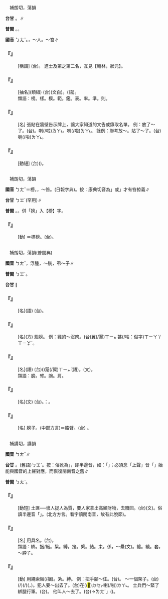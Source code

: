 
=={{ruby|榜|ㄅㄤˇ}}==

　補朗切，蕩韻

'''台甘''' {{ruby|(文)|ㄅㆲˋ}}。{{ruby|(語)|ㄅㆭˋ}}∥

'''普閩''' {{ruby|(文)|ㄅㆲˋ}}。{{ruby|(白)|ㄅㆭˋ}}。

'''國音''' <rt>ㄅㄤˇ</rt>。{{ruby|(文)|ㄅㄥˋ}}，～人。～笞∥

    

==='''『{{ruby|榜|ㄅㄤˇ}}{{ruby|眼|ㄧㄢˇ}}』'''===
: [稱謂] (台){{ruby|榜|ㄅㆲˋ}}{{ruby|眼|ㆣㄢˋ}}。 進士及第之第二名，互見【翰林，狀元】。
    

==='''『{{ruby|榜|ㄅㄤˇ}}{{ruby|樣|ㄧㄤˋ}}』'''===
: [抽名](類組) (台){{ruby|模|ㆠㆦˊ}}{{ruby|範|ㄏㄨㄢ˫}}(文白)。{{ruby|模|ㆠㆦˊ/ㄇㆦˊ}}{{ruby|樣|ㄧㆫ˫/ㄧㆧ˫}}(語)。
:類語：榜。樣。模。範。鑑。表。率。準。則。
:
    

==='''『{{ruby|榜|ㄅㄤˇ}}』'''===
: [名] 張貼在牆壁告示牌上，讓大家知道的文告或錄取名單。 例：放了～了。(台){{ruby|公|ㄍㆲ}}{{ruby|告|ㄍㄜ˪}}{{ruby|了|ㄌㄚ˪}}。{{ruby|告|ㄍㄜ˪}}{{ruby|示|ㄒㄧ˪}}{{ruby|貼|ㄉㄚㆷ}}{{ruby|出|ㄘㄨㆵ}}{{ruby|來|·ㄌㄞˊ}}喇(/啦)<rt>ㄌㄚ˪</rt>。{{ruby|發|ㄏㄨㄚㆵ}}{{ruby|表|ㄅㄧㄜˋ}}喇(/啦)<rt>ㄌㄚ˪</rt>。 餘例：聯考放～。貼了～了。(台){{ruby|榜|ㄅㆭˋ/ㄅㄤˋ}}{{ruby|文|ㆠㄨㄣˊ}}{{ruby|或|ㄧㄚㆷ ͘}}{{ruby|是|ㄒㄧ˫}}{{ruby|公|ㄍㆲ}}{{ruby|告|ㄍㄜ˪}}{{ruby|名|ㄇㄧㄚˊ}}{{ruby|單|ㄉㄨㆩ}}{{ruby|已|ㄧˋ}}{{ruby|經|ㄍㄧㄥ}}{{ruby|貼|ㄉㄚㆷ}}{{ruby|出|ㄘㄨㆵ}}{{ruby|來|·ㄌㄞˊ}}喇(/啦)<rt>ㄌㄚ˪</rt>。
    

==='''『{{ruby|榜|ㄅㄤˇ}}{{ruby|示|ㄕˋ}}』'''===
: [動短] (台){{ruby|用|ㄧㆲ˫}}{{ruby|榜|ㄅㆭˋ}}({{ruby|即|ㄐㄧㆤㆶ}}{{ruby|貼|ㄉㄚㆷ}}{{ruby|告|ㄍㄜ˪}}{{ruby|示|ㄒㄧ˫}}){{ruby|通|ㄊㆲ}}{{ruby|知|ㄉㄧ}}{{ruby|付|ㄏㆦ˫}}{{ruby|眾|ㄐㄧㄥ˪/ㄐㄧㆲ˪}}{{ruby|人|ㄌㄤˊ}}{{ruby|知|ㄗㄞ/ㄗㆮ}}{{ruby|影|ㄧㆩˋ}}。
    

=={{ruby|搒|ㄅㄤˇ}}==

　補朗切，蕩韻

'''國音''' <rt>ㄅㄤˇ</rt>＝榜。{{ruby|(文)|ㄅㄥˋ}}，～笞。(日報字典)。按：康典切音為{{ruby|「|ㄆㄥˊ}}」或{{ruby|「|ㄅㄤ}}」才有笞掠義∥

'''台甘''' <rt>ㄅㆲˊ</rt>(罕用)∥

'''普閩''' {{ruby|(文)|ㄅㆲˋ}}。{{ruby|(白)|ㄅㆭˋ}}。併「搒」入【榜】字。

    

==='''『{{ruby|摽|ㄅㄧㄠ}}{{ruby|搒|ㄅㄤˇ}}』'''===
: [動] ＝標榜。(台){{ruby|標|ㄅㄧㄠ}}{{ruby|榜|ㄅㆲˋ}}。
    

=={{ruby|膀|ㄅㄤˇ}}==

　補朗切，蕩韻(普閩典)

'''國音''' <rt>ㄅㄤˇ</rt>{{ruby|。|ㄆㄤ}}，浮腫{{ruby|。|ㄆㄤˊ}}，～胱{{ruby|。|ㄅㄤˋ}}，弔～子∥

'''普閩''' <rt>ㄅㆲˊ</rt>。

'''台甘''' {{ruby|(文)|ㄅㆲˊ}}∥

    

==='''『{{ruby|肩|ㄐㄧㄢ}}{{ruby|膀|ㄅㄤˇ}}』'''===
: [名](語) (台){{ruby|肩|ㄍㄧㄥ}}{{ruby|甲|ㄍㄚㆷ}}{{ruby|頭|ㄊㄠˊ}}。
    

==='''『{{ruby|膀|ㄅㄤˇ}}{{ruby|兒|ㄦ}}』'''===
: [名](方) 翅膀。 例：雞的～沒肉。(台){{ruby|雞|ㄍㆤ/ㄍㄨㆤ}}{{ruby|丌|ㆤ}}翼(/翨)<rt>ㄒㄧㆵ ͘</rt>{{ruby|無|ㆠㄜˊ}}甚(/啥：俗字)<rt>ㄒㄧㄚˋ/ㄒㄧㆩˋ</rt>{{ruby|肉|ㆠㄚㆷ}}。
    

==='''『{{ruby|翅|ㄔˋ}}{{ruby|膀|ㄅㄤˇ}}』'''===
: [名](語) (台)({{ruby|鳥|ㄐㄧㄠˋ}}{{ruby|類|ㄌㄨㄧ˫}}{{ruby|丌|ㆤ}})翨(/翼)<rt>ㄒㄧㆵ ͘</rt>(語)。{{ruby|翼|ㄧㆤㆶ ͘}}(文)。
:類語：膀。臂。腕。肩。
:
    

==='''『{{ruby|膀|ㄅㄤˇ}}{{ruby|臂|ㄅㄟˋ}}』'''===
: [名](文) (台){{ruby|手|ㄑㄧㄨˋ}}{{ruby|骨|ㄍㄨㆵ}}。{{ruby|比|ㄅㄧˋ}}{{ruby|喻|ㄌㄨ˫/ㆡㄨ˫}}：{{ruby|得|ㄉㄧㆵ}}{{ruby|力|ㄌㄧㆤㆶ ͘}}{{ruby|丌|ㆤ}}{{ruby|助|ㄗㆦ˫}}{{ruby|手|ㄑㄧㄨˋ}}。
    

==='''『{{ruby|膀|ㄅㄤˇ}}』'''===
: [名] 膀子。(中部方言)＝胳臂。(台){{ruby|肩|ㄍㄧㄥ}}{{ruby|甲|ㄍㄚㆷ}}{{ruby|頭|ㄊㄠˊ}}{{ruby|到|ㄍㄠ˪}}{{ruby|手|ㄑㄧㄨˋ}}{{ruby|腕|ㄨㄢˋ/ㄨㆩˋ}}{{ruby|丌|ㆤ}} {{ruby|部|ㄅㆦ˫}}{{ruby|分|ㄏㄨㄣ˫}}。
    

=={{ruby|綁|ㄅㄤˇ}}==

　補講切，講韻

'''國音''' <rt>ㄅㄤˇ</rt>∥

'''台甘''' {{ruby|(文)|ㄅㄤˋ}}。(舊語)<rt>ㄅㆲˋ</rt>。按：俗訛為{{ruby|「|ㄅㄤ}}」，即半邊音，如：「{{ruby|綁|ㄅㄤ}}{{ruby|票|ㄆㄧㄜ˪}}」；必須念「上聲」音「{{ruby|綁|ㄅㄤˋ}}{{ruby|票|ㄆㄧㄜ˪}}」始能與國音的上聲對應，而恢復閩南音之舊∥

'''普閩''' <rt>ㄅㄤˋ</rt>。

    

==='''『{{ruby|綁|ㄅㄤˇ}}{{ruby|票|ㄆㄧㄠˋ}}』'''===
: [動短] 土匪──壞人捉人為質，要人家拿出高額財物，去贖回。(台){{ruby|綁|ㄅㄤˋ}}{{ruby|票|ㄆㄧㄜ˪}}(文)。俗讀半邊音「{{ruby|綁|ㄅㄤ}}{{ruby|票|ㄆㄧㄜ˪}}」。(北方方言。看字讀閩南音，故有此脫節)。
    

==='''『{{ruby|綁|ㄅㄤˇ}}{{ruby|腿|ㄊㄨㄟˇ}}』'''===
: [名] 用具名。(台){{ruby|骹|ㄎㄚ}}{{ruby|繳|ㄍㄧㄠˋ}}。
:類語：綁。捆/綑。紮。縛。拴。繫。結。束。係，～纍(文)。纏。繞。套，～脖子。
:
    

==='''『{{ruby|綁|ㄅㄤˇ}}』'''===
: [動] 用繩索綑(/捆)。紮。縛。 例：把手腳～住。(台){{ruby|骹|ㄎㄚ}}{{ruby|手|ㄑㄧㄨˋ}}{{ruby|綑|ㄎㄨㄣˋ}}{{ruby|綑|ㄎㄨㄣˋ}}{{ruby|縛|ㄅㄚㆶ ͘}}{{ruby|縛|·ㄅㄚㆶ ͘}}{{ruby|起|·ㄎㄧˋ}}{{ruby|來|·ㄌㄞˊ}}。 ～一個架子。(台){{ruby|縛|ㄅㄚㆶ ͘}}(/{{ruby|紮|ㄗㄚㆵ}}){{ruby|一|ㄐㄧㆵ ͘}}{{ruby|個|ㆤˊ}}{{ruby|架|ㄎㆤ˪}}(/{{ruby|棚|ㄅㆥˊ}})({{ruby|像|ㄑㄧㆧ˫/ㄑㄧㆫ˫}}{{ruby|菜|ㄘㄞ˪}}{{ruby|瓜|ㄍㄨㆤ}}{{ruby|棚|ㄅㆥˊ}}，{{ruby|葡|ㄆㆦˊ}}{{ruby|萄|ㄉㄜˊ}}{{ruby|架|ㄍㆤ˪}})。犯人要～出去了。(台){{ruby|犯|ㄏㄨㄢ˫}}{{ruby|人|ㄌㄤˊ}}在(/<mark>&#xf9549;</mark>)<rt>ㄉㆤㆷ</rt>{{ruby|<mark>&#xffa49;</mark>|ㆠㆤㆷ/ㆠㄨㆤㆷ}}{{ruby|縛|ㄅㄚㆶ ͘}}{{ruby|出|ㄘㄨㆵ}}{{ruby|去|·ㄎㄧ˪}}喇(/啦)<rt>ㄌㄚ˪</rt>。 士兵們～緊了綁腿行軍。(台){{ruby|軍|ㄍㄨㄣ}}{{ruby|人|ㆢㄧㄣˊ/ㄌㄧㄣˊ}}{{ruby|捆|ㄎㄨㄣˋ}}{{ruby|緊|ㄢˊ}}{{ruby|骹|ㄎㄚ}}{{ruby|繳|ㄍㄧㄠˋ}}{{ruby|去|ㄎㄧ˪}}{{ruby|行|ㄏㄧㄥˊ}}{{ruby|軍|ㄍㄨㄣ}}。 他叫人～去了。(台){{ruby|伊|ㄧ}}{{ruby|去|ㄎㄧ˪}}{{ruby|付|ㄏㆦ˫}}→{{ruby|「|ㄏㆲ˪}}<rt>ㄌㄤˊ</rt>」{{ruby|縛|ㄅㄚㆶ ͘}}{{ruby|去|ㄎㄧ˪}}{{ruby|喇|·ㄌㄚ}}({{ruby|因|ㄧㄣ}}{{ruby|為|ㄨㄧ˫}}{{ruby|犯|ㄏㄨㄢ˫}}{{ruby|罪|ㄗㄨㆤ˫}})。
    
